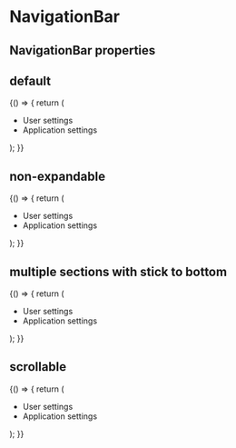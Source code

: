 
<Meta title="Components/NavigationBar" component={NavigationBar} />

# NavigationBar

## NavigationBar properties

## default

<Canvas>
  <Story name="default" height="450px">
    {() => {
      return (
        <div style={{ height: "400px", position: "relative" }}>
          <NavigationBar position="absolute" height="100%">
            <ItemsContainer>
              <ItemsSection>
                <a href="https://www.nordcloud.com" target="_blank">
                  <MenuItem caption="Go to Nordcloud.com" icon="externalLink" />
                </a>
                <MenuItem caption="Dashboard" icon="dashboard" />
                <MenuItem caption="Applications" icon="application" />
                <MenuItem caption="Settings" icon="settings">
                  <ul
                    style={{
                      backgroundColor: "green",
                      padding: "0.5rem 1rem",
                      border: "solid 1px black",
                    }}
                  >
                    <li>User settings</li>
                    <li>Application settings</li>
                  </ul>
                </MenuItem>
                <MenuItem caption="Archive" icon="archive" />
              </ItemsSection>
            </ItemsContainer>
          </NavigationBar>
        </div>
      );
    }}
  </Story>
</Canvas>

## non-expandable

<Canvas>
  <Story name="non-expandable" height="450px">
    {() => {
      return (
        <div style={{ height: "400px", position: "relative" }}>
          <NavigationBar position="absolute" height="100%" expandable={false}>
            <ItemsContainer>
              <ItemsSection>
                <MenuItem caption="Dashboard" icon="dashboard" />
                <MenuItem caption="Applications" icon="application" />
                <MenuItem caption="Settings" icon="settings">
                  <ul
                    style={{
                      backgroundColor: "green",
                      padding: "0.5rem 1rem",
                      border: "solid 1px black",
                    }}
                  >
                    <li>User settings</li>
                    <li>Application settings</li>
                  </ul>
                </MenuItem>
                <MenuItem caption="Archive" icon="archive" />
              </ItemsSection>
            </ItemsContainer>
          </NavigationBar>
        </div>
      );
    }}
  </Story>
</Canvas>

## multiple sections with stick to bottom

<Canvas>
  <Story name="multiple-sections-with-stick-to-bottom" height="55px">
    {() => {
      return (
        <div style={{ height: "550px", position: "relative" }}>
          <NavigationBar position="absolute" height="100%">
            <ItemsContainer>
              <ItemsSection>
                <MenuItem caption="Dashboard" icon="dashboard" />
                <MenuItem caption="Applications" icon="application" />
                <MenuItem caption="Settings" icon="settings">
                  <ul
                    style={{
                      backgroundColor: "green",
                      padding: "0.5rem 1rem",
                      border: "solid 1px black",
                    }}
                  >
                    <li>User settings</li>
                    <li>Application settings</li>
                  </ul>
                </MenuItem>
              </ItemsSection>
              <ItemsSection>
                <MenuItem caption="KPIs" icon="chartAscending" />
                <MenuItem
                  caption="Reserved Instances"
                  icon="reservedInstances"
                />
                <MenuItem caption="Estate Records" icon="resource" />
              </ItemsSection>
              <ItemsSection stickToBottom>
                <MenuItem caption="Archive" icon="archive" />
              </ItemsSection>
            </ItemsContainer>
          </NavigationBar>
        </div>
      );
    }}
  </Story>
</Canvas>

## scrollable

<Canvas>
  <Story name="scrollable" height="450px">
    {() => {
      return (
        <div style={{ height: "400px", position: "relative" }}>
          <NavigationBar position="absolute" height="100%">
            <ItemsContainer>
              <ItemsSection>
                <MenuItem caption="Dashboard" icon="dashboard" />
                <MenuItem caption="Applications" icon="application" />
                <MenuItem caption="Settings" icon="settings">
                  <ul
                    style={{
                      backgroundColor: "green",
                      padding: "0.5rem 1rem",
                      border: "solid 1px black",
                    }}
                  >
                    <li>User settings</li>
                    <li>Application settings</li>
                  </ul>
                </MenuItem>
                <MenuItem caption="KPIs" icon="chartAscending" />
                <MenuItem
                  caption="Reserved Instances"
                  icon="reservedInstances"
                />
                <MenuItem caption="Estate Records" icon="resource" />
                <MenuItem caption="Cloud Accounts" icon="cloud" />
              </ItemsSection>
              <ItemsSection stickToBottom>
                <MenuItem caption="Archive" icon="archive" />
              </ItemsSection>
            </ItemsContainer>
          </NavigationBar>
        </div>
      );
    }}
  </Story>
</Canvas>
